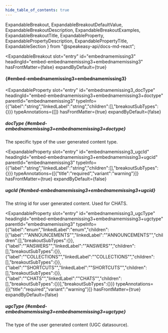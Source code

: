 ```yaml
---
hide_table_of_contents: true
---
```

  ExpandableBreakout,
  ExpandableBreakoutDefaultValue,
  ExpandableBreakoutDescription,
  ExpandableBreakoutExamples,
  ExpandableBreakoutTitle,
  ExpandableProperty,
  ExpandablePropertyDescription,
  ExpandablePropertyTitle,
  ExpandableSection
} from "@speakeasy-api/docs-md-react";

<ExpandableSection>

<ExpandableBreakout
  slot="entry"
  id="embednamemissing3"
  headingId="embed-embednamemissing3+embednamemissing3"
  hasFrontMatter={false}
  expandByDefault={true}
>

<ExpandableBreakoutTitle slot="title">

####  \{#embed-embednamemissing3+embednamemissing3\}

</ExpandableBreakoutTitle>

<ExpandableBreakoutDescription slot="description">

</ExpandableBreakoutDescription>

<ExpandableBreakoutExamples slot="examples">

</ExpandableBreakoutExamples>

<ExpandableBreakoutDefaultValue slot="defaultValue">

</ExpandableBreakoutDefaultValue>

</ExpandableBreakout>

<ExpandableProperty
  slot="entry"
  id="embednamemissing3_docType"
  headingId="embed-embednamemissing3+embednamemissing3+doctype"
  parentId="embednamemissing3"
  typeInfo={{"label":"string","linkedLabel":"string","children":[],"breakoutSubTypes":{}}}
  typeAnnotations={[]}
  hasFrontMatter={true}
  expandByDefault={false}
>

<ExpandablePropertyTitle slot="title">

##### docType \{#embed-embednamemissing3+embednamemissing3+doctype\}

</ExpandablePropertyTitle>

<ExpandablePropertyDescription slot="description">

The specific type of the user generated content type.

</ExpandablePropertyDescription>

</ExpandableProperty>

<ExpandableProperty
  slot="entry"
  id="embednamemissing3_ugcId"
  headingId="embed-embednamemissing3+embednamemissing3+ugcid"
  parentId="embednamemissing3"
  typeInfo={{"label":"string","linkedLabel":"string","children":[],"breakoutSubTypes":{}}}
  typeAnnotations={[{"title":"required","variant":"warning"}]}
  hasFrontMatter={true}
  expandByDefault={false}
>

<ExpandablePropertyTitle slot="title">

##### ugcId \{#embed-embednamemissing3+embednamemissing3+ugcid\}

</ExpandablePropertyTitle>

<ExpandablePropertyDescription slot="description">

The string id for user generated content. Used for CHATS.

</ExpandablePropertyDescription>

</ExpandableProperty>

<ExpandableProperty
  slot="entry"
  id="embednamemissing3_ugcType"
  headingId="embed-embednamemissing3+embednamemissing3+ugctype"
  parentId="embednamemissing3"
  typeInfo={{"label":"enum","linkedLabel":"enum","children":[{"label":"\"ANNOUNCEMENTS\"","linkedLabel":"\"ANNOUNCEMENTS\"","children":[],"breakoutSubTypes":{}},{"label":"\"ANSWERS\"","linkedLabel":"\"ANSWERS\"","children":[],"breakoutSubTypes":{}},{"label":"\"COLLECTIONS\"","linkedLabel":"\"COLLECTIONS\"","children":[],"breakoutSubTypes":{}},{"label":"\"SHORTCUTS\"","linkedLabel":"\"SHORTCUTS\"","children":[],"breakoutSubTypes":{}},{"label":"\"CHATS\"","linkedLabel":"\"CHATS\"","children":[],"breakoutSubTypes":{}}],"breakoutSubTypes":{}}}
  typeAnnotations={[{"title":"required","variant":"warning"}]}
  hasFrontMatter={true}
  expandByDefault={false}
>

<ExpandablePropertyTitle slot="title">

##### ugcType \{#embed-embednamemissing3+embednamemissing3+ugctype\}

</ExpandablePropertyTitle>

<ExpandablePropertyDescription slot="description">

The type of the user generated content (UGC datasource).

</ExpandablePropertyDescription>

</ExpandableProperty>

</ExpandableSection>